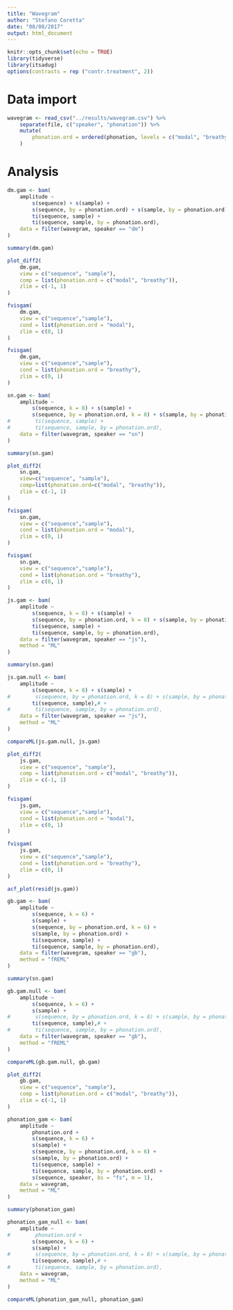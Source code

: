 ```yaml
---
title: "Wavegram"
author: "Stefano Coretta"
date: "08/08/2017"
output: html_document
---
```


```r
knitr::opts_chunk$set(echo = TRUE)
library(tidyverse)
library(itsadug)
options(contrasts = rep ("contr.treatment", 2))
```

# Data import

```r
wavegram <- read_csv("../results/wavegram.csv") %>%
    separate(file, c("speaker", "phonation")) %>%
    mutate(
        phonation.ord = ordered(phonation, levels = c("modal", "breathy"))
    )
```

# Analysis

```r
dm.gam <- bam(
    amplitude ~
        s(sequence) + s(sample) +
        s(sequence, by = phonation.ord) + s(sample, by = phonation.ord) +
        ti(sequence, sample) +
        ti(sequence, sample, by = phonation.ord),
    data = filter(wavegram, speaker == "dm")
)

summary(dm.gam)
```

```r
plot_diff2(
    dm.gam,
    view = c("sequence", "sample"), 
    comp = list(phonation.ord = c("modal", "breathy")),
    zlim = c(-1, 1)
)
```

```r
fvisgam(
    dm.gam,
    view = c("sequence","sample"),
    cond = list(phonation.ord = "modal"),
    zlim = c(0, 1)
)

fvisgam(
    dm.gam,
    view = c("sequence","sample"),
    cond = list(phonation.ord = "breathy"),
    zlim = c(0, 1)
)
```

```r
sn.gam <- bam(
    amplitude ~
        s(sequence, k = 8) + s(sample) +
        s(sequence, by = phonation.ord, k = 8) + s(sample, by = phonation.ord),
#        ti(sequence, sample) +
#        ti(sequence, sample, by = phonation.ord),
    data = filter(wavegram, speaker == "sn")
)

summary(sn.gam)
```

```r
plot_diff2(
    sn.gam,
    view=c("sequence", "sample"), 
    comp=list(phonation.ord=c("modal", "breathy")),
    zlim = c(-1, 1)
)
```

```r
fvisgam(
    sn.gam,
    view = c("sequence","sample"),
    cond = list(phonation.ord = "modal"),
    zlim = c(0, 1)
)

fvisgam(
    sn.gam,
    view = c("sequence","sample"),
    cond = list(phonation.ord = "breathy"),
    zlim = c(0, 1)
)
```

```r
js.gam <- bam(
    amplitude ~
        s(sequence, k = 8) + s(sample) +
        s(sequence, by = phonation.ord, k = 8) + s(sample, by = phonation.ord) +
        ti(sequence, sample) +
        ti(sequence, sample, by = phonation.ord),
    data = filter(wavegram, speaker == "js"),
    method = "ML"
)

summary(sn.gam)

js.gam.null <- bam(
    amplitude ~
        s(sequence, k = 8) + s(sample) +
#        s(sequence, by = phonation.ord, k = 8) + s(sample, by = phonation.ord) +
        ti(sequence, sample),# +
#        ti(sequence, sample, by = phonation.ord),
    data = filter(wavegram, speaker == "js"),
    method = "ML"
)

compareML(js.gam.null, js.gam)
```

```r
plot_diff2(
    js.gam,
    view = c("sequence", "sample"), 
    comp = list(phonation.ord = c("modal", "breathy")),
    zlim = c(-1, 1)
)
```

```r
fvisgam(
    js.gam,
    view = c("sequence","sample"),
    cond = list(phonation.ord = "modal"),
    zlim = c(0, 1)
)

fvisgam(
    js.gam,
    view = c("sequence","sample"),
    cond = list(phonation.ord = "breathy"),
    zlim = c(0, 1)
)
```

```r
acf_plot(resid(js.gam))
```

```r
gb.gam <- bam(
    amplitude ~
        s(sequence, k = 6) +
        s(sample) +
        s(sequence, by = phonation.ord, k = 6) +
        s(sample, by = phonation.ord) +
        ti(sequence, sample) +
        ti(sequence, sample, by = phonation.ord),
    data = filter(wavegram, speaker == "gb"),
    method = "fREML"
)

summary(sn.gam)

gb.gam.null <- bam(
    amplitude ~
        s(sequence, k = 6) +
        s(sample) +
#        s(sequence, by = phonation.ord, k = 8) + s(sample, by = phonation.ord) +
        ti(sequence, sample),# +
#        ti(sequence, sample, by = phonation.ord),
    data = filter(wavegram, speaker == "gb"),
    method = "fREML"
)

compareML(gb.gam.null, gb.gam)
```

```r
plot_diff2(
    gb.gam,
    view = c("sequence", "sample"), 
    comp = list(phonation.ord = c("modal", "breathy")),
    zlim = c(-1, 1)
)
```

```r
phonation_gam <- bam(
    amplitude ~
        phonation.ord +
        s(sequence, k = 6) +
        s(sample) +
        s(sequence, by = phonation.ord, k = 6) +
        s(sample, by = phonation.ord) +
        ti(sequence, sample) +
        ti(sequence, sample, by = phonation.ord) +
        s(sequence, speaker, bs = "fs", m = 1),
    data = wavegram,
    method = "ML"
)

summary(phonation_gam)

phonation_gam_null <- bam(
    amplitude ~
#        phonation.ord +
        s(sequence, k = 6) +
        s(sample) +
#        s(sequence, by = phonation.ord, k = 8) + s(sample, by = phonation.ord) +
        ti(sequence, sample),# +
#        ti(sequence, sample, by = phonation.ord),
    data = wavegram,
    method = "ML"
)

compareML(phonation_gam_null, phonation_gam)
```
